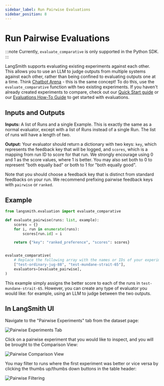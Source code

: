 ```yaml
---
sidebar_label: Run Pairwise Evaluations
sidebar_position: 8
---
```


# Run Pairwise Evaluations

:::note
Currently, `evaluate_comparative` is only supported in the Python SDK.
:::

LangSmith supports evaluating existing experiments against each other. This allows you to use an LLM to judge outputs from multiple systems against each other, rather than being confined to evaluating outputs one at a time. Think [Chatbot Arena](https://chat.lmsys.org/) - this is the same concept! To do this, use the `evaluate_comparative` function
with two existing experiments. If you haven't already created experiments to compare, check out our [Quick Start guide](https://docs.smith.langchain.com/#5-run-your-first-evaluation) or our [Evaluations How-To Guide](https://docs.smith.langchain.com/how_to_guides/evaluation/evaluate_llm_application) to get started with evaluations.

## Inputs and Outputs

**Inputs:** A list of Runs and a single Example. This is exactly the same as a normal evaluator, except with a list of Runs instead of a single Run. The list of runs will have a length of two.

**Output:** Your evaluator should return a dictionary with two keys: `key`, which represents the feedback key that will be logged, and `scores`, which is a
mapping from run ID to score for that run. We strongly encourage using 0 and 1 as the score values, where 1 is better. You may also set both to 0 to represent
"both equally bad" or both to 1 for "both equally good".

Note that you should choose a feedback key that is distinct from standard feedbacks on your run. We recommend prefixing pairwise feedback keys with `pairwise` or `ranked`.

## Example

```python
from langsmith.evaluation import evaluate_comparative

def evaluate_pairwise(runs: list, example):
    scores = {}
    for i, run in enumerate(runs):
        scores[run.id] = i

    return {"key": "ranked_preference", "scores": scores}


evaluate_comparative(
    # Replace the following array with the names or IDs of your experiments
    ["test-ordinary-jug-88", "test-mundane-strait-65"],
    evaluators=[evaluate_pairwise],
)
```

This example simply assigns the better score to each of the runs in `test-mundane-strait-65`. However, you can create any type of evaluator you would like: for example, using an LLM to judge between the two outputs.

## In LangSmith UI

Navigate to the "Pairwise Experiments" tab from the dataset page:

![Pairwise Experiments Tab](./static/pairwise_from_dataset.png)

Click on a pairwise experiment that you would like to inspect, and you will be brought to the Comparison View:

![Pairwise Comparison View](./static/pairwise_comparison_view.png)

You may filter to runs where the first experiment was better or vice versa by clicking the thumbs up/thumbs down buttons in the table header:

![Pairwise Filtering](./static/filter_pairwise.png)
